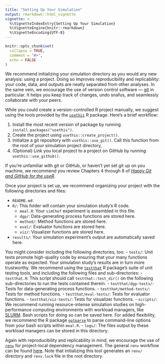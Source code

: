```yaml
---
title: "Setting Up Your Simulation"
output: rmarkdown::html_vignette
vignette: >
  %\VignetteIndexEntry{Setting Up Your Simulation}
  %\VignetteEngine{knitr::rmarkdown}
  %\VignetteEncoding{UTF-8}
---
```


```r
knitr::opts_chunk$set(
  collapse = TRUE,
  comment = "#>",
  echo = FALSE
)
```

<!-- Why provide guidelines? -->

We recommend initializing your simulation directory as you would any new
analysis: using a project. Doing so improves reproducibility and replicability:
your code, data, and outputs are neatly separated from other analyses. In the
same vein, we encourage the use of version control software ---
[git](https://git-scm.com/) in particular. It helps you keep track of changes,
undo snafus, and seamlessly collaborate with your peers.

While you could create a version-controlled R project manually, we suggest using
the tools provided by the [`usethis`](https://usethis.r-lib.org/index.html) R
package. Here's a brief workflow:

1. Install the most recent version of package by running
  `install.packages("usethis")`.
2. Create the project using `usethis::create_project()`.
3. Initialize a git repository with `usethis::use_git()`. Call this function
   from the root of your simulation project directory,
4. (Optional) Link you local project to a project on GitHub by running
   `usethis::use_github()`.
   
If you're unfamiliar with git or GitHub, or haven't yet set git up on you
machine, we recommend you review Chapters 4 through 8 of [*Happy Git and GitHub
for the useR*](https://happygitwithr.com/index.html).


Once your project is set up, we recommend organizing your project with the
following directories and files:

- `README.md`:
- `R/`: This folder will contain your simulation study's R code.
  - `meal.R`: Your `simChef` experiment is assembled in this file.
  - `dgp/`: Data-generating process functions are stored here.
  - `method/`: Method functions are stored here.
  - `eval/`: Evaluator functions are stored here.
  - `viz/`: Visualizer functions are stored here.
- `results/`: Your simulation experiment's output are automatically saved here.

You might consider including the following directories, too:
- `tests/`: Unit tests promote high-quality code by ensuring that your many
  functions operate as expected. Your simulation study's results are in turn
  more trustworthy. We recommend using the
  [`testthat`](https://testthat.r-lib.org/) R package's suite of unit testing
  tools, and including the following files and sub-directories:
  - `testthat.R`: This script should call `testthat::test_dir()` on the
    following sub-directories to run the tests contained therein.
  - `testthat/dgp-tests/`: Tests for data-generating process functions.
  - `testthat/method-tests/`: Tests for method functions.
  - `testthat/eval-tests/`: Tests for evaluator functions.
  - `testthat/viz-tests/`: Tests for visualizer functions.
- `scripts/`: We recommend running resource-intense simulation studies on
  high-performance computing environments with workload managers, like
  [SLURM](https://slurm.schedmd.com/documentation.html). Bash scripts for doing
  so can be saved here. For added flexibility, we recommend the R package
  [`optparse`](https://github.com/trevorld/r-optparse) to parse command-line
  options from your bash scripts within `meal.R`.
- `logs/`: The files output by these workload managers can be stored in this
  directory.

Again with reproducibility and replicability in mind, we encourage the use of
[`renv`](https://cran.r-project.org/web/packages/renv/index.html) for
project-local dependency management. The general `renv` workflow can be found
[here](https://rstudio.github.io/renv/articles/renv.html). Note that
initializing this tool generates an `renv/` directory and `renv.lock` file in
the root directory.
